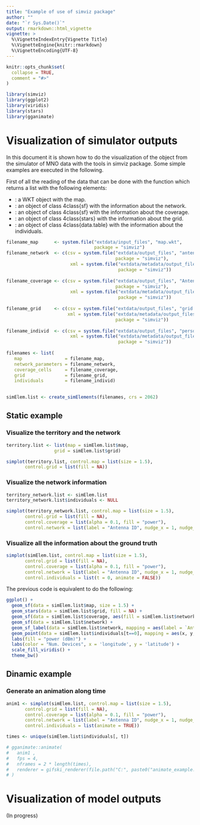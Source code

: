 ```yaml
---
title: "Example of use of simviz package"
author: ""
date: "`r Sys.Date()`"
output: rmarkdown::html_vignette
vignette: >
  %\VignetteIndexEntry{Vignette Title}
  %\VignetteEngine{knitr::rmarkdown}
  %\VignetteEncoding{UTF-8}
---
```


```r
knitr::opts_chunk$set(
  collapse = TRUE,
  comment = "#>"
)
```

```r
library(simviz)
library(ggplot2)
library(viridis)
library(stars)
library(gganimate)
```



# Visualization of simulator outputs

In this document it is shown how to do the visualization of the object from the simulator of MNO data with the tools in simviz package. Some simple examples are executed in the following.

First of all the reading of the data that can be done with the function \code{create_simElements} which returns a list with the following elements:

 - \code{map}: a WKT object with the map.
 - \code{network}: an object of class \linkS4class{sf} with the information about the network.
 - \code{coverage}: an object of class \linkS4class{sf} with the information about the coverage.
 - \code{grid}: an object of class \linkS4class{stars} with the information about the grid.
 - \code{individuals}: an object of class \linkS4class{data.table} with the information about the individuals.


```r
filename_map      <- system.file("extdata/input_files", "map.wkt", 
                                 package = "simviz")
filename_network  <- c(csv = system.file("extdata/output_files", "antennas.csv", 
                                         package = "simviz"),
                        xml = system.file("extdata/metadata/output_files", "antennas_dict.xml", 
                                          package = "simviz"))
                        
filename_coverage <- c(csv = system.file("extdata/output_files", "AntennaCells_MNO1.csv", 
                                         package = "simviz"),
                        xml = system.file("extdata/metadata/output_files", "AntennaCells_dict.xml", 
                                          package = "simviz"))
                        
filename_grid     <- c(csv = system.file("extdata/output_files", "grid.csv", package = "simviz"),
                       xml = system.file("extdata/metadata/output_files", "grid_dict.xml", 
                                         package = "simviz"))
 
filename_individ  <- c(csv = system.file("extdata/output_files", "persons.csv", package = "simviz"),
                        xml = system.file("extdata/metadata/output_files", "persons_dict.xml", 
                                          package = "simviz"))   
                        
filenames <- list(
   map                = filename_map,
   network_parameters = filename_network,
   coverage_cells     = filename_coverage,
   grid               = filename_grid,
   individuals        = filename_individ)
   

simElem.list <- create_simElements(filenames, crs = 2062)
```


## Static example


### Visualize the territory and the network

```r
territory.list <- list(map = simElem.list$map,
                  grid = simElem.list$grid)

simplot(territory.list, control.map = list(size = 1.5),
       control.grid = list(fill = NA))

```

### Visualize the network information 

```r
territory_network.list <- simElem.list
territory_network.list$individuals <- NULL

simplot(territory_network.list, control.map = list(size = 1.5),
       control.grid = list(fill = NA),
       control.coverage = list(alpha = 0.1, fill = "power"),
       control.network = list(label = "Antenna ID", nudge_x = 1, nudge_y = 1))

```

### Visualize all the information about the ground truth

```r
simplot(simElem.list, control.map = list(size = 1.5),
       control.grid = list(fill = NA),
       control.coverage = list(alpha = 0.1, fill = "power"),
       control.network = list(label = "Antenna ID", nudge_x = 1, nudge_y = 1),
       control.individuals = list(t = 0, animate = FALSE))
```

The previous code is equivalent to do the following:
```r
ggplot() +
  geom_sf(data = simElem.list$map, size = 1.5) +
  geom_stars(data = simElem.list$grid, fill = NA) +
  geom_sf(data = simElem.list$coverage, aes(fill = simElem.list$network$power), alpha = 0.1) +
  geom_sf(data = simElem.list$network) +
  geom_sf_label(data = simElem.list$network, mapping = aes(label = `Antenna ID`), nudge_x = 1, nudge_y = 1) +
  geom_point(data = simElem.list$individuals[t==0], mapping = aes(x, y, color = factor(nDev))) +
  labs(fill = "power (dBm)") + 
  labs(color = "Num. Devices", x = 'longitude', y = 'latitude') +
  scale_fill_viridis() +
  theme_bw()
```


## Dinamic example

### Generate an animation along time

```r

anim1 <- simplot(simElem.list, control.map = list(size = 1.5),
       control.grid = list(fill = NA),
       control.coverage = list(alpha = 0.1, fill = "power"),
       control.network = list(label = "Antenna ID", nudge_x = 1, nudge_y = 1),
       control.individuals = list(animate = TRUE))

times <- unique(simElem.list$individuals[, t])

# gganimate::animate(
#   anim1 ,
#   fps = 4,
#   nframes = 2 * length(times),
#   renderer = gifski_renderer(file.path("C:", paste0("animate_example.gif")))
# )
```


# Visualization of model outputs
(In progress)